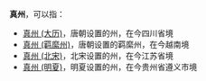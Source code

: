 '''真州'''，可以指：
*[[真州_(大历)|真州 (大历)]]，唐朝设置的州，在今四川省境
*[[真州_(羁縻州)|真州 (羁縻州)]]，唐朝设置的羁縻州，在今越南境
*[[真州_(北宋)|真州 (北宋)]]，北宋设置的州，在今江苏省境
*[[真州_(明夏)|真州 (明夏)]]，明夏设置的州，在今贵州省遵义市境

{{Disambig|Z|cat=二字中国州名消歧义}}